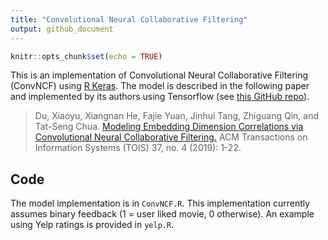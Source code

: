 ```yaml
---
title: "Convolutional Neural Collaborative Filtering"
output: github_document
---
```


```r
knitr::opts_chunk$set(echo = TRUE)
```


This is an implementation of Convolutional Neural Collaborative Filtering (ConvNCF) using [R Keras](https://keras.rstudio.com/index.html). The model is described in the following paper and implemented by its authors using Tensorflow (see [this GitHub repo](https://github.com/duxy-me/ConvNCF)).

> Du, Xiaoyu, Xiangnan He, Fajie Yuan, Jinhui Tang, Zhiguang Qin, and Tat-Seng Chua. [Modeling Embedding Dimension Correlations via Convolutional Neural Collaborative Filtering.](https://dl.acm.org/doi/abs/10.1145/3357154) ACM Transactions on Information Systems (TOIS) 37, no. 4 (2019): 1-22.

## Code

The model implementation is in `ConvNCF.R`. This implementation currently assumes binary feedback (1 = user liked movie, 0 otherwise). An example using Yelp ratings is provided in `yelp.R`.